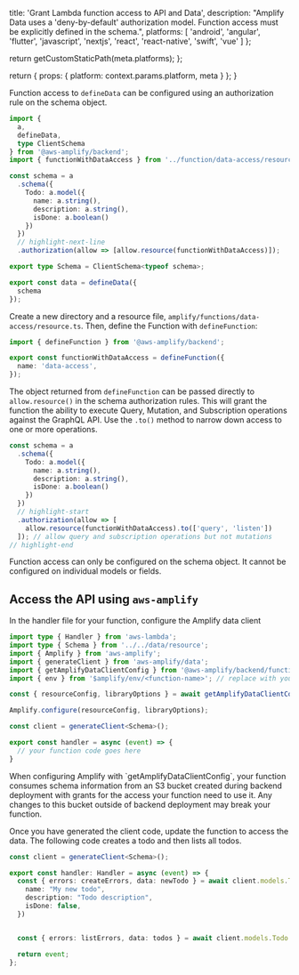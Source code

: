 
  title: 'Grant Lambda function access to API and Data',
  description: "Amplify Data uses a 'deny-by-default' authorization model. Function access must be explicitly defined in the schema.",
  platforms: [
    'android',
    'angular',
    'flutter',
    'javascript',
    'nextjs',
    'react',
    'react-native',
    'swift',
    'vue'
  ]
};

  return getCustomStaticPath(meta.platforms);
};

  return {
    props: {
      platform: context.params.platform,
      meta
    }
  };
}

Function access to `defineData` can be configured using an authorization rule on the schema object.

```ts title="amplify/data/resource.ts"
import {
  a,
  defineData,
  type ClientSchema
} from '@aws-amplify/backend';
import { functionWithDataAccess } from '../function/data-access/resource';

const schema = a
  .schema({
    Todo: a.model({
      name: a.string(),
      description: a.string(),
      isDone: a.boolean()
    })
  })
  // highlight-next-line
  .authorization(allow => [allow.resource(functionWithDataAccess)]);

export type Schema = ClientSchema<typeof schema>;

export const data = defineData({
  schema
});
```

Create a new directory and a resource file, `amplify/functions/data-access/resource.ts`. Then, define the Function with `defineFunction`:

```ts title="amplify/functions/data-access/resource.ts"
import { defineFunction } from '@aws-amplify/backend';

export const functionWithDataAccess = defineFunction({
  name: 'data-access',
});
```

The object returned from `defineFunction` can be passed directly to `allow.resource()` in the schema authorization rules. This will grant the function the ability to execute Query, Mutation, and Subscription operations against the GraphQL API. Use the `.to()` method to narrow down access to one or more operations.

```ts title="amplify/data/resource.ts"
const schema = a
  .schema({
    Todo: a.model({
      name: a.string(),
      description: a.string(),
      isDone: a.boolean()
    })
  })
  // highlight-start
  .authorization(allow => [
    allow.resource(functionWithDataAccess).to(['query', 'listen'])
  ]); // allow query and subscription operations but not mutations
// highlight-end
```

<Callout info>

Function access can only be configured on the schema object. It cannot be configured on individual models or fields.

</Callout>

## Access the API using `aws-amplify`

In the handler file for your function, configure the Amplify data client

```ts title="amplify/functions/data-access/handler.ts"
import type { Handler } from 'aws-lambda';
import type { Schema } from '../../data/resource';
import { Amplify } from 'aws-amplify';
import { generateClient } from 'aws-amplify/data';
import { getAmplifyDataClientConfig } from '@aws-amplify/backend/function/runtime';
import { env } from '$amplify/env/<function-name>'; // replace with your function name

const { resourceConfig, libraryOptions } = await getAmplifyDataClientConfig(env);

Amplify.configure(resourceConfig, libraryOptions);

const client = generateClient<Schema>();

export const handler = async (event) => {
  // your function code goes here
}
```

<Callout warning>
When configuring Amplify with `getAmplifyDataClientConfig`, your function consumes schema information from an S3 bucket created during backend deployment with grants for the access your function need to use it. Any changes to this bucket outside of backend deployment may break your function.
</Callout>

Once you have generated the client code, update the function to access the data. The following code creates a todo and then lists all todos.

```ts title="amplify/functions/data-access.ts"
const client = generateClient<Schema>();

export const handler: Handler = async (event) => {
  const { errors: createErrors, data: newTodo } = await client.models.Todo.create({
    name: "My new todo",
    description: "Todo description",
    isDone: false,
  })


  const { errors: listErrors, data: todos } = await client.models.Todo.list();

  return event;
};
```
